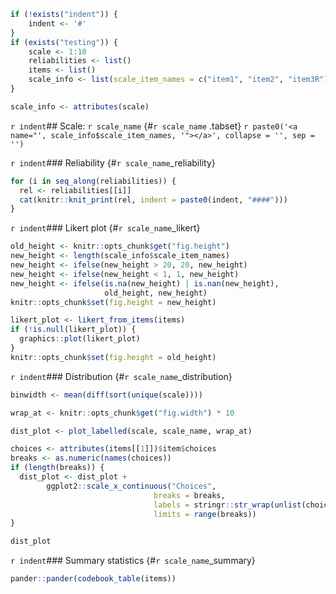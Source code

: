 ```r
if (!exists("indent")) {
	indent <- '#'
}
if (exists("testing")) {
	scale <- 1:10
	reliabilities <- list()
	items <- list()
	scale_info <- list(scale_item_names = c("item1", "item2", "item3R"))
}

scale_info <- attributes(scale)
```

`r indent`## Scale: `r scale_name` {#`r scale_name` .tabset}
`r paste0('<a name="', scale_info$scale_item_names, '"></a>', collapse = '', sep = '')`

`r indent`### Reliability {#`r scale_name`_reliability}
```r
for (i in seq_along(reliabilities)) {
  rel <- reliabilities[[i]]
  cat(knitr::knit_print(rel, indent = paste0(indent, "####")))
}
```

`r indent`### Likert plot {#`r scale_name`_likert}

```r
old_height <- knitr::opts_chunk$get("fig.height")
new_height <- length(scale_info$scale_item_names)
new_height <- ifelse(new_height > 20, 20, new_height)
new_height <- ifelse(new_height < 1, 1, new_height)
new_height <- ifelse(is.na(new_height) | is.nan(new_height), 
                     old_height, new_height)
knitr::opts_chunk$set(fig.height = new_height)
```
```r
likert_plot <- likert_from_items(items)
if (!is.null(likert_plot)) {
  graphics::plot(likert_plot)
}
knitr::opts_chunk$set(fig.height = old_height)
```


`r indent`### Distribution {#`r scale_name`_distribution}
```r
binwidth <- mean(diff(sort(unique(scale))))

wrap_at <- knitr::opts_chunk$get("fig.width") * 10
```
```r
dist_plot <- plot_labelled(scale, scale_name, wrap_at)

choices <- attributes(items[[1]])$item$choices
breaks <- as.numeric(names(choices))
if (length(breaks)) {
  dist_plot <- dist_plot +
    	ggplot2::scale_x_continuous("Choices", 
	                            breaks = breaks, 
	                            labels = stringr::str_wrap(unlist(choices), 15), 
	                            limits = range(breaks))
}

dist_plot
```

`r indent`### Summary statistics {#`r scale_name`_summary}
```r
pander::pander(codebook_table(items))
```
